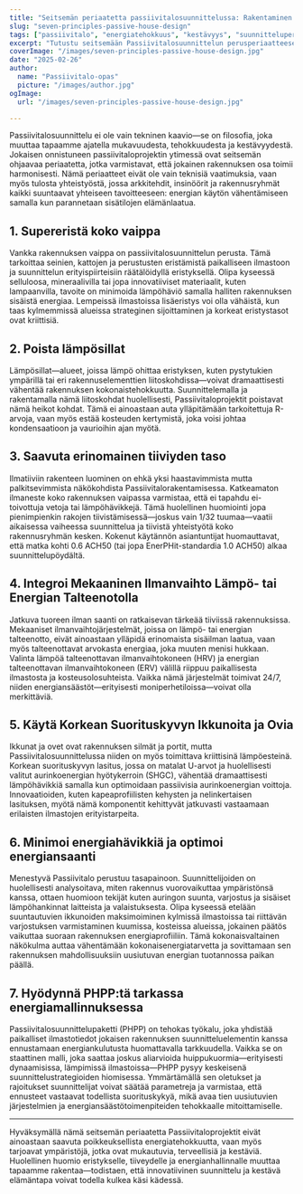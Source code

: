 ```yaml
---
title: "Seitsemän periaatetta passiivitalosuunnittelussa: Rakentaminen tehokkuuden ja mukavuuden hyväksi"
slug: "seven-principles-passive-house-design"
tags: ["passiivitalo", "energiatehokkuus", "kestävyys", "suunnitteluperiaatteet"]
excerpt: "Tutustu seitsemään Passiivitalosuunnittelun perusperiaatteeseen, jotka varmistavat erinomaisen energiatehokkuuden, poikkeuksellisen sisäilman laadun ja kestävän mukavuuden kaikissa ilmastoissa."
coverImage: "/images/seven-principles-passive-house-design.jpg"
date: "2025-02-26"
author:
  name: "Passiivitalo-opas"
  picture: "/images/author.jpg"
ogImage:
  url: "/images/seven-principles-passive-house-design.jpg"

---
```

Passiivitalosuunnittelu ei ole vain tekninen kaavio—se on filosofia, joka muuttaa tapaamme ajatella mukavuudesta, tehokkuudesta ja kestävyydestä. Jokaisen onnistuneen passiivitaloprojektin ytimessä ovat seitsemän ohjaavaa periaatetta, jotka varmistavat, että jokainen rakennuksen osa toimii harmonisesti. Nämä periaatteet eivät ole vain teknisiä vaatimuksia, vaan myös tulosta yhteistyöstä, jossa arkkitehdit, insinöörit ja rakennusryhmät kaikki suuntaavat yhteiseen tavoitteeseen: energian käytön vähentämiseen samalla kun parannetaan sisätilojen elämänlaatua.

## 1. Supereristä koko vaippa

Vankka rakennuksen vaippa on passiivitalosuunnittelun perusta. Tämä tarkoittaa seinien, kattojen ja perustusten eristämistä paikalliseen ilmastoon ja suunnittelun erityispiirteisiin räätälöidyllä eristyksellä. Olipa kyseessä selluloosa, mineraalivilla tai jopa innovatiiviset materiaalit, kuten lampaanvilla, tavoite on minimoida lämpöhäviö samalla halliten rakennuksen sisäistä energiaa. Lempeissä ilmastoissa lisäeristys voi olla vähäistä, kun taas kylmemmissä alueissa strateginen sijoittaminen ja korkeat eristystasot ovat kriittisiä.
## 2. Poista lämpösillat

Lämpösillat—alueet, joissa lämpö ohittaa eristyksen, kuten pystytukien ympärillä tai eri rakennuselementtien liitoskohdissa—voivat dramaattisesti vähentää rakennuksen kokonaistehokkuutta. Suunnittelemalla ja rakentamalla nämä liitoskohdat huolellisesti, Passiivitaloprojektit poistavat nämä heikot kohdat. Tämä ei ainoastaan auta ylläpitämään tarkoitettuja R-arvoja, vaan myös estää kosteuden kertymistä, joka voisi johtaa kondensaatioon ja vaurioihin ajan myötä.

## 3. Saavuta erinomainen tiiviyden taso

Ilmatiiviin rakenteen luominen on ehkä yksi haastavimmista mutta palkitsevimmista näkökohdista Passiivitalorakentamisessa. Katkeamaton ilmaneste koko rakennuksen vaipassa varmistaa, että ei tapahdu ei-toivottuja vetoja tai lämpöhävikkejä. Tämä huolellinen huomiointi jopa pienimpienkin rakojen tiivistämisessä—joskus vain 1/32 tuumaa—vaatii aikaisessa vaiheessa suunnittelua ja tiivistä yhteistyötä koko rakennusryhmän kesken. Kokenut käytännön asiantuntijat huomauttavat, että matka kohti 0.6 ACH50 (tai jopa EnerPHit-standardia 1.0 ACH50) alkaa suunnittelupöydältä.
## 4. Integroi Mekaaninen Ilmanvaihto Lämpö- tai Energian Talteenotolla

Jatkuva tuoreen ilman saanti on ratkaisevan tärkeää tiiviissä rakennuksissa. Mekaaniset ilmanvaihtojärjestelmät, joissa on lämpö- tai energian talteenotto, eivät ainoastaan ylläpidä erinomaista sisäilman laatua, vaan myös talteenottavat arvokasta energiaa, joka muuten menisi hukkaan. Valinta lämpöä talteenottavan ilmanvaihtokoneen (HRV) ja energian talteenottavan ilmanvaihtokoneen (ERV) välillä riippuu paikallisesta ilmastosta ja kosteusolosuhteista. Vaikka nämä järjestelmät toimivat 24/7, niiden energiansäästöt—erityisesti moniperhetiloissa—voivat olla merkittäviä.

## 5. Käytä Korkean Suorituskyvyn Ikkunoita ja Ovia

Ikkunat ja ovet ovat rakennuksen silmät ja portit, mutta Passiivitalosuunnittelussa niiden on myös toimittava kriittisinä lämpöesteinä. Korkean suorituskyvyn lasitus, jossa on matalat U-arvot ja huolellisesti valitut aurinkoenergian hyötykerroin (SHGC), vähentää dramaattisesti lämpöhävikkiä samalla kun optimoidaan passiivisia aurinkoenergian voittoja. Innovaatioiden, kuten kapeaprofiilisten kehysten ja nelinkertaisen lasituksen, myötä nämä komponentit kehittyvät jatkuvasti vastaamaan erilaisten ilmastojen erityistarpeita.
## 6. Minimoi energiahävikkiä ja optimoi energiansaanti

Menestyvä Passiivitalo perustuu tasapainoon. Suunnittelijoiden on huolellisesti analysoitava, miten rakennus vuorovaikuttaa ympäristönsä kanssa, ottaen huomioon tekijät kuten auringon suunta, varjostus ja sisäiset lämpöhankinnat laitteista ja valaistuksesta. Olipa kyseessä etelään suuntautuvien ikkunoiden maksimoiminen kylmissä ilmastoissa tai riittävän varjostuksen varmistaminen kuumissa, kosteissa alueissa, jokainen päätös vaikuttaa suoraan rakennuksen energiaprofiiliin. Tämä kokonaisvaltainen näkökulma auttaa vähentämään kokonaisenergiatarvetta ja sovittamaan sen rakennuksen mahdollisuuksiin uusiutuvan energian tuotannossa paikan päällä.

## 7. Hyödynnä PHPP:tä tarkassa energiamallinnuksessa

Passiivitalosuunnittelupaketti (PHPP) on tehokas työkalu, joka yhdistää paikalliset ilmastotiedot jokaisen rakennuksen suunnitteluelementin kanssa ennustamaan energiankulutusta huomattavalla tarkkuudella. Vaikka se on staattinen malli, joka saattaa joskus aliarvioida huippukuormia—erityisesti dynaamisissa, lämpimissä ilmastoissa—PHPP pysyy keskeisenä suunnittelustrategioiden hiomisessa. Ymmärtämällä sen oletukset ja rajoitukset suunnittelijat voivat säätää parametreja ja varmistaa, että ennusteet vastaavat todellista suorituskykyä, mikä avaa tien uusiutuvien järjestelmien ja energiansäästötoimenpiteiden tehokkaalle mitoittamiselle.

---

Hyväksymällä nämä seitsemän periaatetta Passiivitaloprojektit eivät ainoastaan saavuta poikkeuksellista energiatehokkuutta, vaan myös tarjoavat ympäristöjä, jotka ovat mukautuvia, terveellisiä ja kestäviä. Huolellinen huomio eristykselle, tiiveydelle ja energianhallinnalle muuttaa tapaamme rakentaa—todistaen, että innovatiivinen suunnittelu ja kestävä elämäntapa voivat todella kulkea käsi kädessä.
